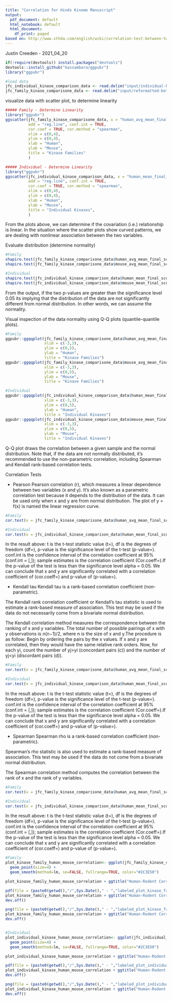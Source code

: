 ```yaml
---
title: "Correlation for Hinds Kinome Manuscript"
output:
  pdf_document: default
  html_notebook: default
  html_document:
    df_print: paged
based on: http://www.sthda.com/english/wiki/correlation-test-between-two-variables-in-r
---
```


Justin Creeden - 2021_04_20

```r
if(!require(devtools)) install.packages("devtools")
devtools::install_github("kassambara/ggpubr")
library("ggpubr")
```

```r
#load data
jfc_individual_kinase_comparison_data <- read.delim("input/individual-kinases.txt")
jfc_family_kinase_comparisone_data <- read.delim("input/reformatted-both-liver-fibrosis-vs-control.txt")


```

visualize data with scatter plot, to determine linearity

```r
##### Family - Determine Linearity
library("ggpubr")
ggscatter(jfc_family_kinase_comparisone_data, x = "human_avg_mean_final_score", y = "mouse_avg_mean_final_score", 
          add = "reg.line", conf.int = TRUE, 
          cor.coef = TRUE, cor.method = "spearman",
          xlim = c(0,4),
          ylim = c(0,4),
          xlab = "Human",
          ylab = "Mouse",
          title = "Kinase Families"
          )

##### Individual - Determine Linearity
library("ggpubr")
ggscatter(jfc_individual_kinase_comparison_data, x = "human_mean_final_score", y = "mouse_mean_final_score", 
          add = "reg.line", conf.int = TRUE, 
          cor.coef = TRUE, cor.method = "spearman",
          xlim = c(0,4),
          ylim = c(0,4),
          xlab = "Human",
          ylab = "Mouse", 
          title = "Individual Kinases",
          )
```
From the plots above, we can determine if the covariation (i.e.) relationship is linear. In the situation where the scatter plots show curved patterns, we are dealing with nonlinear association between the two variables.



Evaluate distribution (determine normality)
```r
#Family
shapiro.test(jfc_family_kinase_comparisone_data$human_avg_mean_final_score)
shapiro.test(jfc_family_kinase_comparisone_data$mouse_avg_mean_final_score)

#Individual
shapiro.test(jfc_individual_kinase_comparison_data$human_mean_final_score)
shapiro.test(jfc_individual_kinase_comparison_data$mouse_mean_final_score)
```
From the output, if the two p-values are greater than the significance level 0.05 its implying that the distribution of the data are not significantly different from normal distribution. In other words, we can assume the normality.



Visual inspection of the data normality using Q-Q plots (quantile-quantile plots).
```r
#Family
ggpubr::ggqqplot(jfc_family_kinase_comparisone_data$human_avg_mean_final_score,
                 xlim = c(-3,3),
                 ylim = c(0,5),
                 ylab = "Human", 
                 title = "Kinase Families")
ggpubr::ggqqplot(jfc_family_kinase_comparisone_data$mouse_avg_mean_final_score, 
                 xlim = c(-3,3),
                 ylim = c(0,5),
                 ylab = "Mouse", 
                 title = "Kinase Families")

#Individual
ggpubr::ggqqplot(jfc_individual_kinase_comparison_data$human_mean_final_score, 
                 xlim = c(-3,3),
                 ylim = c(0,5),
                 ylab = "Human", 
                 title = "Individual Kinases")
ggpubr::ggqqplot(jfc_individual_kinase_comparison_data$mouse_mean_final_score, 
                 xlim = c(-3,3),
                 ylim = c(0,5),
                 ylab = "Mouse",
                 title = "Individual Kinases")
```

Q-Q plot draws the correlation between a given sample and the normal distribution. Note that, if the data are not normally distributed, it’s recommended to use the non-parametric correlation, including Spearman and Kendall rank-based correlation tests.



Correlation Tests


- Pearson
Pearson correlation (r), which measures a linear dependence between two variables (x and y). It’s also known as a parametric correlation test because it depends to the distribution of the data. It can be used only when x and y are from normal distribution. The plot of y = f(x) is named the linear regression curve.
```r
#Family
cor.test(x = jfc_family_kinase_comparisone_data$human_avg_mean_final_score, y = jfc_family_kinase_comparisone_data$mouse_avg_mean_final_score, method = "pearson")

#Individual
cor.test(x = jfc_individual_kinase_comparison_data$human_mean_final_score, y = jfc_individual_kinase_comparison_data$mouse_mean_final_score, method = "pearson")
```
In the result above: t is the t-test statistic value (t=), df is the degrees of freedom (df=), p-value is the significance level of the t-test (p-value=). conf.int is the confidence interval of the correlation coefficient at 95% (conf.int = [,]); sample estimates is the correlation coefficient (Cor.coeff=).If the p-value of the test is less than the significance level alpha = 0.05. We can conclude that x and y are significantly correlated with a correlation coefficient of (cor.coeff=) and p-value of (p-value=).




- Kendall tau
Kendall tau is a rank-based correlation coefficient (non-parametric). 

The Kendall rank correlation coefficient or Kendall’s tau statistic is used to estimate a rank-based measure of association. This test may be used if the data do not necessarily come from a bivariate normal distribution.

The Kendall correlation method measures the correspondence between the ranking of x and y variables. The total number of possible pairings of x with y observations is n(n−1)/2, where n is the size of x and y.The procedure is as follow: Begin by ordering the pairs by the x values. If x and y are correlated, then they would have the same relative rank orders. Now, for each yi, count the number of yj>yi (concordant pairs (c)) and the number of yj<yi (discordant pairs (d)).
```r
#Family
cor.test(x = jfc_family_kinase_comparisone_data$human_avg_mean_final_score, y = jfc_family_kinase_comparisone_data$mouse_avg_mean_final_score, method = "kendall")

#Individual
cor.test(x = jfc_individual_kinase_comparison_data$human_mean_final_score, y = jfc_individual_kinase_comparison_data$mouse_mean_final_score, method = "kendall")
```
In the result above: t is the t-test statistic value (t=), df is the degrees of freedom (df=), p-value is the significance level of the t-test (p-value=). conf.int is the confidence interval of the correlation coefficient at 95% (conf.int = [,]); sample estimates is the correlation coefficient (Cor.coeff=).If the p-value of the test is less than the significance level alpha = 0.05. We can conclude that x and y are significantly correlated with a correlation coefficient of (cor.coeff=) and p-value of (p-value=).




- Spearman
Spearman rho is a rank-based correlation coefficient (non-parametric). 

Spearman’s rho statistic is also used to estimate a rank-based measure of association. This test may be used if the data do not come from a bivariate normal distribution.

The Spearman correlation method computes the correlation between the rank of x and the rank of y variables.
```r
#Family
cor.test(x = jfc_family_kinase_comparisone_data$human_avg_mean_final_score, y = jfc_family_kinase_comparisone_data$mouse_avg_mean_final_score, method = "spearman")

#Individual
cor.test(x = jfc_individual_kinase_comparison_data$human_mean_final_score, y = jfc_individual_kinase_comparison_data$mouse_mean_final_score, method = "spearman")
```
In the result above: t is the t-test statistic value (t=), df is the degrees of freedom (df=), p-value is the significance level of the t-test (p-value=). conf.int is the confidence interval of the correlation coefficient at 95% (conf.int = [,]); sample estimates is the correlation coefficient (Cor.coeff=).If the p-value of the test is less than the significance level alpha = 0.05. We can conclude that x and y are significantly correlated with a correlation coefficient of (cor.coeff=) and p-value of (p-value=).


```r
#Family
plot_kinase_family_human_mouse_correlation<- ggplot(jfc_family_kinase_comparisone_data, aes(jfc_family_kinase_comparisone_data$human_avg_mean_final_score,jfc_family_kinase_comparisone_data$mouse_avg_mean_final_score)) +
  geom_point(size=4) +
  geom_smooth(method=lm, se=FALSE, fullrange=TRUE, color="#2C3E50")

plot_kinase_family_human_mouse_correlation + ggtitle("Human-Rodent Correlation (Kinase families)") + xlab("Human kinase family score") + ylab("Rodent kinase family score")

pdf(file = (paste0(getwd(),"/",Sys.Date()," - ","labeled_plot_kinase_family_human_mouse_correlation",".pdf")),useDingbats = F, height = 10.25)
plot_kinase_family_human_mouse_correlation + ggtitle("Human-Rodent Correlation (Kinase families)") + xlab("Human kinase family score") + ylab("Rodent kinase family score")
dev.off()

png(file = (paste0(getwd(),"/",Sys.Date()," - ","labeled_plot_kinase_family_human_mouse_correlation",".png")),width = 20000,height = 10000,units = "px",pointsize = 12,res = 1200)
plot_kinase_family_human_mouse_correlation + ggtitle("Human-Rodent Correlation (Kinase families)") + xlab("Human kinase family score") + ylab("Rodent kinase family score")
dev.off()


#Individual
plot_individual_kinase_human_mouse_correlation<- ggplot(jfc_individual_kinase_comparison_data, aes(jfc_individual_kinase_comparison_data$human_mean_final_score,jfc_individual_kinase_comparison_data$mouse_mean_final_score)) +
  geom_point(size=4) +
  geom_smooth(method=lm, se=FALSE, fullrange=TRUE, color="#2C3E50")

plot_individual_kinase_human_mouse_correlation + ggtitle("Human-Rodent Correlation (Individual kinases)") + xlab("Human kinase score") + ylab("Rodent kinase score")

pdf(file = (paste0(getwd(),"/",Sys.Date()," - ","labeled_plot_individual_kinase_human_mouse_correlation",".pdf")),useDingbats = F, height = 10.25)
plot_individual_kinase_human_mouse_correlation + ggtitle("Human-Rodent Correlation (Individual kinases)") + xlab("Human kinase score") + ylab("Rodent kinase score")
dev.off()

png(file = (paste0(getwd(),"/",Sys.Date()," - ","labeled_plot_individual_kinase_human_mouse_correlation",".png")),width = 20000,height = 10000,units = "px",pointsize = 12,res = 1200)
plot_individual_kinase_human_mouse_correlation + ggtitle("Human-Rodent Correlation (Individual kinases)") + xlab("Human kinase score") + ylab("Rodent kinase score")
dev.off()
```

